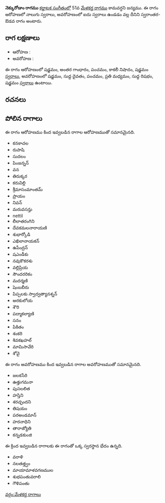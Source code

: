 {{Infobox ragam
	| name          	= నెక్కురోడాం
	| synonym	    	= 
	| mela          	= 
	| chakra        	= 
	| janaka        	= 
	| type          	= స్వరాంతర-ఔడవ
	| arohanam      	= {{svaraC|S|G3|P|N3|S'}} 
	| avarohanam    	= {{svaraC|S'|D1|P|M2|R1|S}}
	| jeeva         	=
	| chhaya        	=
	| nyasa         	=
	| vishesha      	= 
	| equivalent  		= 
}}
{{కర్ణాటక సంగీత రాగాలు}}
'''నెక్కురోడాం రాగము''' [[కర్ణాటక సంగీతం]]లో 51వ [[మేళకర్త రాగము]] కామవర్ధని జన్యము.  ఈ రాగం ఆరోహణలో నాలుగు స్వరాలు, అవరోహణంలో ఐదు స్వరాలు ఉండడం వల్ల దీనిని స్వరాంతర-ఔడవ రాగం అంటారు.


==రాగ లక్షణాలు==


* ఆరోహణ : {{svaraC|S|G3|P|N3|S'}} 
* అవరోహణ : {{svaraC|S'|D1|P|M2|R1|S}}

ఈ రాగం ఆరోహణంలో షడ్జమం, అంతర గాంధారం, పంచమం, కాకలీ నిషాదం, షడ్జమం [[స్వరాలు]], అవరోహణంలో షడ్జమం, సుద్ద దైవతం, పంచమం, ప్రతి మధ్యమం, సుద్ద రిషభం, షడ్జమం [[స్వరాలు]] ఉంటాయి.

==రచనలు==



==పోలిన రాగాలు==
ఈ రాగం ఆరోహణము కింద ఇవ్వబడిన రాగాల ఆరోహణముతో సమానమైనది.
* కనకాచల
* రుపాషి
* సుదలం
* పింజన్నన్
* వన
* తిరుక్కర
* కరువిల్లి
* శ్రీమాసంమాంతమ్
* ప్రాయం
* నివన్
* మరువసన్తు
* nettil
* లీలాతరంగిని
* దేవకమలనారాయణి
* శుభార్కోడి
* ఎఖిలానాయకన్
* ఉపేంద్రన్
* షఎండీకు
* నవుకొకరశు
* వల్లిప్రియ
* సౌందరరికం
* మదర్మణి
* షెంబబీరు
* పిప్పలకు స్వాద్వత్యానశ్నన్
* అరకులోయ
* శౌరి
* పద్మాకల్యాణి
* సనం
* పికితం
* శంకరి
* శివకఖహల్
* మామిసావేరి
* శోవై

ఈ రాగం అవరోహణము కింద ఇవ్వబడిన రాగాల అవరోహణముతో సమానమైనది.
* జలకసేరి
* ఉత్తుగమనా
* పుసలలిత
* హస్తిని
* శరచ్ఛందని
* తిషయం
* పరఅండమాన్
* హరనాధిని
* తారాజ్యోతి
* కన్నడకుంజి

ఈ క్రింద ఇవ్వబడిన రాగాలకు ఈ రాగంతో ఒక్క స్వరస్థాన భేదం ఉన్నది.
* వరాళి
* నలతత్త్వం
* మాయామాళవగణముల
* శుభపంతువరాలి
* గౌళిపంతు



[[వర్గం:మేళకర్త రాగాలు]]